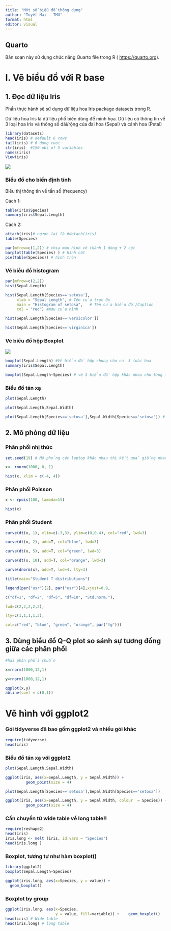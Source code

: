 ---
title: "Một số biểu đồ thông dụng"
author: "Tuyết Mai - TMU"
format: html
editor: visual
---

## Quarto

Bản soạn này sử dụng chức năng Quarto file trong R ( <https://quarto.org>).

# I. Vẽ biểu đồ với R base

## 1. Đọc dữ liệu Iris

Phần thực hành sẽ sử dụng dữ liệu hoa Iris package datasets trong R.

Dữ liệu hoa Iris là dữ liệu phổ biến dùng để minh họa. Dữ liệu có thông tin về 3 loại hoa Iris và thông số dài/rộng của đài hoa (Sepal) và cánh hoa (Petal)

```{r}
library(datasets)
head(iris) # default 6 rows
tail(iris) # 6 dong cuoi
str(iris)  #150 obs of 5 variables
names(iris)
View(iris)
```

![](The%20Iris%20Dataset.png)

### Biểu đồ cho biến định tính

Biểu thị thông tin về tần số (frequency)

Cách 1:

```{r}
table(iris$Species)
summary(iris$Sepal.Length)
```

Cách 2:

```{r}
attach(iris)# ngược lại là #detach(iris)
table(Species)
```

```{r}
par(mfrow=c(1,2)) # chia màn hình vẽ thành 1 dòng + 2 cột
barplot(table(Species) ) # hình cột
pie(table(Species)) # hình tròn
```

### Vẽ biểu đồ histogram

```{r}
par(mfrow=c(2,2))
hist(Sepal.Length)

hist(Sepal.Length[Species=='setosa'],
     xlab = "Sepal Length", # Tên của trục Ox
     main = "Histogram of setosa",   # Tên của biểu đồ/Caption
     col = "red") #màu của hình 

hist(Sepal.Length[Species=='versicolor'])

hist(Sepal.Length[Species=='virginica'])
```

### Vẽ biểu đồ hộp Boxplot

![](1_boxplots.jpg)

```{r}
boxplot(Sepal.Length) #Vẽ biểu đồ hộp chung cho cả 3 loài hoa
summary(iris$Sepal.Length)

boxplot(Sepal.Length~Species) # vẽ 3 biểu đồ hộp khác nhau cho từng loài
```

### Biểu đồ tán xạ

```{r}
plot(Sepal.Length)

plot(Sepal.Length,Sepal.Width)

plot(Sepal.Length[Species=='setosa'],Sepal.Width[Species=='setosa']) # Giống hình thứ 2 nhưng hạn chế trên hoa setosa
```

## 2. Mô phỏng dữ liệu

### Phân phối nhị thức

```{r}
set.seed(19) # Mô phỏng các laptop khác nhau thì kết quả giống nhau

x<- rnorm(1000, 0, 1) 

hist(x, xlim = c(-4, 4))
```

### Phân phối Poisson

```{r}
x <- rpois(100, lambda=15)

hist(x)
```

### Phân phối Student

```{r}
curve(dt(x, 1), xlim=c(-3,3), ylim=c(0,0.4), col="red", lwd=3)

curve(dt(x, 2), add=T, col="blue", lwd=3)

curve(dt(x, 5), add=T, col="green", lwd=3)

curve(dt(x, 10), add=T, col="orange", lwd=3)

curve(dnorm(x), add=T, lwd=4, lty=3)

title(main="Student T distributions")

legend(par("usr")[2], par("usr")[4],xjust=0.9,

c("df=1", "df=2", "df=5", "df=10", "Std.norm."),

lwd=c(2,2,2,2,2),

lty=c(1,1,1,1,3),

col=c("red", "blue", "green", "orange", par("fg")))
```

## 3. Dùng biểu đồ Q-Q plot so sánh sự tương đồng giữa các phân phối

```{r}
#hai phân phối chuẩn

x=rnorm(1000,12,1)

y=rnorm(1000,12,1)

qqplot(x,y)
abline(coef = c(0,1))
```

# Vẽ hình với ggplot2

### Gói tidyverse đã bao gồm ggplot2 và nhiều gói khác

```{r}
require(tidyverse)
head(iris)
```

### Biểu đồ tán xạ với ggplot2

```{r}
plot(Sepal.Length,Sepal.Width)

ggplot(iris, aes(x=Sepal.Length, y = Sepal.Width)) +
         geom_point(size = 4)
```

```{r}
plot(Sepal.Length[Species=='setosa'],Sepal.Width[Species=='setosa'])

ggplot(iris, aes(x=Sepal.Length, y = Sepal.Width, colour  = Species)) +
         geom_point(size = 4)
```

### Cần chuyển từ wide table về long table!!

```{r}
require(reshape2)
head(iris)
iris.long <- melt (iris, id.vars = "Species") 
head(iris.long )
```

### Boxplot, tương tự như hàm boxplot()

```{r}
library(ggplot2)
boxplot(Sepal.Length~Species)

ggplot(iris.long, aes(x=Species, y = value)) +  
  geom_boxplot() 
```

### Boxplot by group

```{r}
ggplot(iris.long, aes(x=Species,
                      y = value, fill=variable)) +    geom_boxplot()
head(iris) # Wide table
head(iris.long) # long table


```

